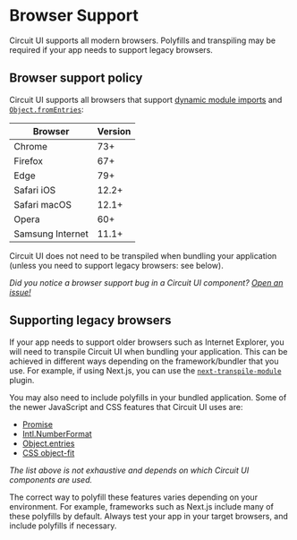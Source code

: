 
<Meta title="Introduction/Browser Support" />

# Browser Support

<Intro>
  Circuit UI supports all modern browsers. Polyfills and transpiling may be
  required if your app needs to support legacy browsers.
</Intro>

## Browser support policy

Circuit UI supports all browsers that support [dynamic module imports](https://caniuse.com/es6-module-dynamic-import) and [`Object.fromEntries`](https://caniuse.com/mdn-javascript_builtins_object_fromentries):

| Browser          | Version |
| ---------------- | ------- |
| Chrome           | 73+     |
| Firefox          | 67+     |
| Edge             | 79+     |
| Safari iOS       | 12.2+   |
| Safari macOS     | 12.1+   |
| Opera            | 60+     |
| Samsung Internet | 11.1+   |

Circuit UI does not need to be transpiled when bundling your application (unless you need to support legacy browsers: see below).

_Did you notice a browser support bug in a Circuit UI component? [Open an issue!](https://github.com/sumup-oss/circuit-ui/issues/new?labels=&template=report-a-bug.md)_

## Supporting legacy browsers

If your app needs to support older browsers such as Internet Explorer, you will need to transpile Circuit UI when bundling your application. This can be achieved in different ways depending on the framework/bundler that you use. For example, if using Next.js, you can use the [`next-transpile-module`](https://github.com/martpie/next-transpile-modules) plugin.

You may also need to include polyfills in your bundled application. Some of the newer JavaScript and CSS features that Circuit UI uses are:

- [Promise](https://developer.mozilla.org/en-US/docs/Web/JavaScript/Reference/Global_Objects/Promise)
- [Intl.NumberFormat](https://developer.mozilla.org/en-US/docs/Web/JavaScript/Reference/Global_Objects/Intl/NumberFormat)
- [Object.entries](https://developer.mozilla.org/en-US/docs/Web/JavaScript/Reference/Global_Objects/Object/entries)
- [CSS object-fit](https://developer.mozilla.org/en-US/docs/Web/CSS/object-fit)

_The list above is not exhaustive and depends on which Circuit UI components are used._

The correct way to polyfill these features varies depending on your environment. For example, frameworks such as Next.js include many of these polyfills by default. Always test your app in your target browsers, and include polyfills if necessary.
